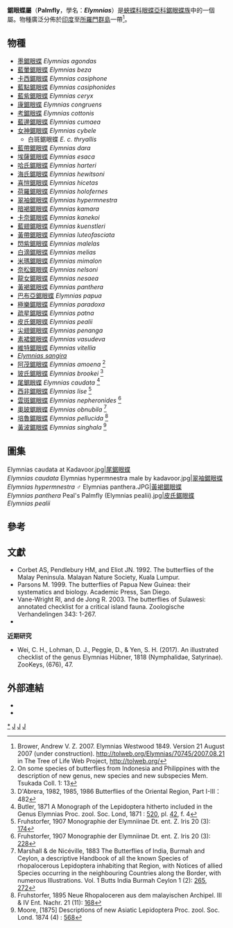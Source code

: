 {{NoteTA|G1=Butterfly}}
{{Automatic Taxobox
| taxon = Elymnias
| image = Elymnias hypermnestra male in Kadavoor.jpg
| image_caption = [[翠袖鋸眼蝶|翠袖鋸眼蝶]]<br />''Elymnias caudata'' ♂
| authority = Hübner, 1818
| type_species = [[翠袖鋸眼蝶|翠袖鋸眼蝶]]<br />''Elymnias hypermnestra''
| type_species_authority = (Linnaeus, 1763)
| subdivision_ranks = 物種
| subdivision =共42種，詳見正文。
| synonyms = 
* ''Didonis'' <small>Hübner 1819</small>
* ''Dyctis'' <small>Boisduval 1832</small>
* ''Agrusia'' <small>Moore 1894</small>
* ''Bruasa'' <small>Moore 1894</small>
* ''Melynias'' <small>Moore 1894</small>
* ''Mimadelias'' <small>Moore 1894</small>
}}

'''鋸眼蝶屬'''（'''Palmfly'''，學名：'''''Elymnias'''''）是[[蛺蝶科|蛺蝶科]][[眼蝶亞科|眼蝶亞科]][[鋸眼蝶族|鋸眼蝶族]]中的一個屬。物種廣泛分佈於[[印度|印度]]至[[所羅門群島|所羅門群島]]一帶<ref>Brower, Andrew V. Z. 2007. Elymnias Westwood 1849. Version 21 August 2007 (under construction). http://tolweb.org/Elymnias/70745/2007.08.21 in The Tree of Life Web Project, http://tolweb.org/</ref>。

== 物種 ==
* [[墨鋸眼蝶|墨鋸眼蝶]] ''Elymnias agondas''
* [[藍暈鋸眼蝶|藍暈鋸眼蝶]] ''Elymnias beza''
* [[卡西鋸眼蝶|卡西鋸眼蝶]] ''Elymnias casiphone''
* [[藍點鋸眼蝶|藍點鋸眼蝶]] ''Elymnias casiphonides''
* [[藍紫鋸眼蝶|藍紫鋸眼蝶]] ''Elymnias ceryx''
* [[康鋸眼蝶|康鋸眼蝶]] ''Elymnias congruens''
* [[考鋸眼蝶|考鋸眼蝶]] ''Elymnias cottonis''
* [[藍邊鋸眼蝶|藍邊鋸眼蝶]] ''Elymnias cumaea''
* [[女神鋸眼蝶|女神鋸眼蝶]] ''Elymnias cybele''
** 白斑鋸眼蝶 ''E. c. thryallis''
* [[藍帶鋸眼蝶|藍帶鋸眼蝶]] ''Elymnias dara''
* [[埃薩鋸眼蝶|埃薩鋸眼蝶]] ''Elymnias esaca''
* [[哈氏鋸眼蝶|哈氏鋸眼蝶]] ''Elymnias harteri''
* [[海氏鋸眼蝶|海氏鋸眼蝶]] ''Elymnias hewitsoni''
* [[喜愷鋸眼蝶|喜愷鋸眼蝶]] ''Elymnias hicetas''
* [[荷羅鋸眼蝶|荷羅鋸眼蝶]] ''Elymnias holofernes''
* [[翠袖鋸眼蝶|翠袖鋸眼蝶]] ''Elymnias hypermnestra''
* [[暗褐鋸眼蝶|暗褐鋸眼蝶]] ''Elymnias kamara''
* [[卡奈鋸眼蝶|卡奈鋸眼蝶]] ''Elymnias kanekoi''
* [[藍翅鋸眼蝶|藍翅鋸眼蝶]] ''Elymnias kuenstleri''
* [[黃帶鋸眼蝶|黃帶鋸眼蝶]] ''Elymnias luteofasciata''
* [[閃紫鋸眼蝶|閃紫鋸眼蝶]] ''Elymnias malelas''
* [[白滴鋸眼蝶|白滴鋸眼蝶]] ''Elymnias melias''
* [[米瑪鋸眼蝶|米瑪鋸眼蝶]] ''Elymnias mimalon''
* [[奈松鋸眼蝶|奈松鋸眼蝶]] ''Elymnias nelsoni''
* [[龍女鋸眼蝶|龍女鋸眼蝶]] ''Elymnias nesaea''
* [[黃褐鋸眼蝶|黃褐鋸眼蝶]] ''Elymnias panthera''
* [[巴布亞鋸眼蝶|巴布亞鋸眼蝶]] ''Elymnias papua''
* [[極樂鋸眼蝶|極樂鋸眼蝶]] ''Elymnias paradoxa''
* [[疏星鋸眼蝶|疏星鋸眼蝶]] ''Elymnias patna''
* [[皮氏鋸眼蝶|皮氏鋸眼蝶]] ''Elymnias pealii''
* [[尖翅鋸眼蝶|尖翅鋸眼蝶]] ''Elymnias penanga''
* [[素裙鋸眼蝶|素裙鋸眼蝶]] ''Elymnias vasudeva''
* [[維特鋸眼蝶|維特鋸眼蝶]] ''Elymnias vitellia''
* ''[[Elymnias_sangira|Elymnias sangira]]''
* [[阿茂鋸眼蝶|阿茂鋸眼蝶]] ''Elymnias amoena'' <ref>On some species of butterflies from Indonesia and Philippines with the description of new genus, new species and new subspecies Mem. Tsukada Coll. 1: 13</ref>
* [[玻氏鋸眼蝶|玻氏鋸眼蝶]] ''Elymnias brookei'' <ref>D'Abrera, 1982, 1985, 1986 Butterflies of the Oriental Region, Part I-III： 482</ref>
* [[尾鋸眼蝶|尾鋸眼蝶]] ''Elymnias caudata'' <ref>Butler, 1871 A Monograph of the Lepidoptera hitherto included in the Genus Elymnias Proc. zool. Soc. Lond, 1871 :  [http://archive.org/stream/proceedingsofgen71zool#page/520/mode/1up 520], pl. [http://archive.org/stream/proceedingsofgen71zool#page/n630/mode/1up 42], f. 4</ref>
* [[西非鋸眼蝶|西非鋸眼蝶]] ''Elymnias lise'' <ref>Fruhstorfer, 1907 Monographie der Elymniinae Dt. ent. Z. Iris 20 (3): [http://archive.org/stream/deutscheentomolo201907ento#page/174/mode/1up 174]</ref>
* [[雲斑鋸眼蝶|雲斑鋸眼蝶]] ''Elymnias nepheronides'' <ref>Fruhstorfer, 1907 Monographie der Elymniinae Dt. ent. Z. Iris 20 (3): [http://archive.org/stream/deutscheentomolo201907ento#page/228/mode/1up 228]</ref>
* [[奧玻鋸眼蝶|奧玻鋸眼蝶]] ''Elymnias obnubila'' <ref>Marshall & de Nicéville, 1883 The Butterflies of India, Burmah and Ceylon, a descriptive Handbook of all the known Species of rhopalocerous Lepidoptera inhabiting that Region, with Notices of allied Species occurring in the neighbouring Countries along the Border, with numerous Illustrations. Vol. 1 Butts India Burmah Ceylon 1 (2): [http://archive.org/stream/butterfliesofind01mars#page/265/mode/1up 265], [http://archive.org/stream/butterfliesofind01mars#page/272/mode/1up 272]</ref>
* [[培魯鋸眼蝶|培魯鋸眼蝶]] ''Elymnias pellucida'' <ref>Fruhstorfer, 1895 Neue Rhopaloceren aus dem malayischen Archipel. III & IV Ent. Nachr. 21 (11): [http://archive.org/stream/entomologischena2021189495berl#page/168/mode/1up 168]</ref>
* [[黃波鋸眼蝶|黃波鋸眼蝶]] ''Elymnias singhala'' <ref>Moore, [1875] Descriptions of new Asiatic Lepidoptera Proc. zool. Soc. Lond. 1874 (4) : [http://archive.org/stream/proceedingsofgen74zool#page/568/mode/1up 568]</ref>

== 圖集 ==
<gallery mode="packed">
Elymnias caudata at Kadavoor.jpg|[[尾鋸眼蝶|尾鋸眼蝶]]<br />''Elymnias caudata''
Elymnias hypermnestra male by kadavoor.jpg|[[翠袖鋸眼蝶|翠袖鋸眼蝶]]<br />''Elymnias hypermnestra'' ♂
Elymnias panthera.JPG|[[黃褐鋸眼蝶|黃褐鋸眼蝶]]<br />''Elymnias panthera''
Peal's Palmfly (Elymnias pealii).jpg|[[皮氏鋸眼蝶|皮氏鋸眼蝶]]<br />''Elymnias pealii''
</gallery>

== 參考 ==
{{reflist}}

== 文獻 ==
* Corbet AS, Pendlebury HM, and Eliot JN. 1992. The butterflies of the Malay Peninsula. Malayan Nature Society, Kuala Lumpur.
* Parsons M. 1999. The butterflies of Papua New Guinea: their systematics and biology. Academic Press, San Diego.
* Vane-Wright RI, and de Jong R. 2003. The butterflies of Sulawesi: annotated checklist for a critical island fauna. Zoologische Verhandelingen 343: 1-267.
* {{Cite book | author = 寿建新 周尧 李宇飞 | title = 世界蝴蝶分類名錄 | location = 中國 | publisher = 陝西科學技術出版社 | date = 2006-04-01 | ISBN = 9787536936768 | language= zh-hans }}
'''近期研究'''
* Wei, C. H., Lohman, D. J., Peggie, D., & Yen, S. H. (2017). An illustrated checklist of the genus Elymnias Hübner, 1818 (Nymphalidae, Satyrinae). ZooKeys, (676), 47.

== 外部連結 ==
* {{Commonscat-inline| Elymnias}}
* {{Wikispecies-inline| Elymnias}}
{{taxonbar}}
{{鋸眼蝶屬|state=autocollapse}}
{{眼蝶亞科|state=expanded}}
[[Category:鋸眼蝶屬|*]]
[[Category:鋸眼蝶族|J]]
[[Category:_1763年描述的分类群|J]]
[[Category:_卡尔·林奈命名的生物分类|J]]